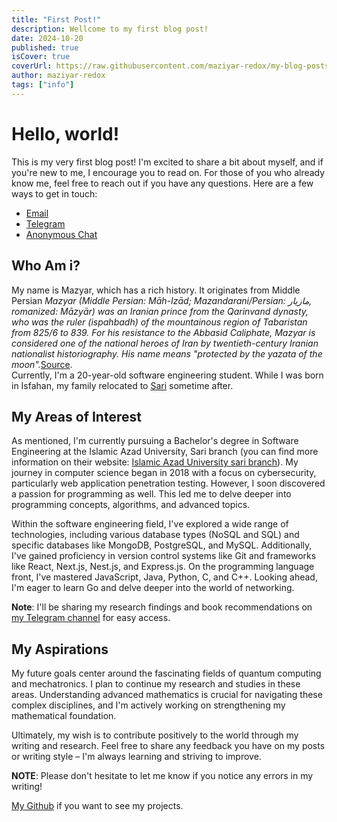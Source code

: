 ```yaml
---
title: "First Post!"
description: Wellcome to my first blog post!
date: 2024-10-20
published: true
isCover: true
coverUrl: https://raw.githubusercontent.com/maziyar-redox/my-blog-posts/refs/heads/main/img/home.png
author: maziyar-redox
tags: ["info"]
---
```


# Hello, world!

This is my very first blog post!
I'm excited to share a bit about myself, and if you're new to me, I encourage you to read on.
For those of you who already know me,
feel free to reach out if you have any questions.
Here are a few ways to get in touch:

* [Email](mailto:r6.acc.051@gmail.com)
* [Telegram](https://t.me/maziyar_red0x)
* [Anonymous Chat](https://t.me/maziyar_red0x_bot)

## Who Am  i?

My name is Mazyar, which has a rich history.  It originates from Middle Persian
*Mazyar (Middle Persian: Māh-Izād; Mazandarani/Persian: مازیار, romanized: Māzyār) was an Iranian prince from the Qarinvand dynasty,
who was the ruler (ispahbadh) of the mountainous region of Tabaristan from 825/6 to 839.
For his resistance to the Abbasid Caliphate, Mazyar is considered one of the national heroes of Iran by twentieth-century Iranian nationalist historiography.
His name means "protected by the yazata of the moon".*[Source](https://en.wikipedia.org/wiki/Mazyar).\
Currently, I'm a 20-year-old software engineering student.
While I was born in Isfahan, my family relocated to [Sari](https://en.wikipedia.org/wiki/Sari,_Iran) sometime after.

## My Areas of Interest

As mentioned, I'm currently pursuing a Bachelor's degree in Software Engineering at the Islamic Azad University, Sari branch
(you can find more information on their website: [Islamic Azad University sari branch](https://sari.iau.ir/)).
My journey in computer science began in 2018 with a focus on cybersecurity, particularly web application penetration testing.
However, I soon discovered a passion for programming as well.
This led me to delve deeper into programming concepts, algorithms, and advanced topics.

Within the software engineering field, I've explored a wide range of technologies,
including various database types (NoSQL and SQL) and specific databases like MongoDB, PostgreSQL, and MySQL.
Additionally, I've gained proficiency in version control systems like Git and frameworks like React, Next.js, Nest.js, and Express.js.
On the programming language front, I've mastered JavaScript, Java, Python, C, and C++.
Looking ahead, I'm eager to learn Go and delve deeper into the world of networking.

**Note**: I'll be sharing my research findings and book recommendations on [my Telegram channel](https://t.me/sys_127) for easy access.

## My Aspirations

My future goals center around the fascinating fields of quantum computing and mechatronics.
I plan to continue my research and studies in these areas.
Understanding advanced mathematics is crucial for navigating these complex disciplines,
and I'm actively working on strengthening my mathematical foundation.

Ultimately, my wish is to contribute positively to the world through my writing and research.
Feel free to share any feedback you have on my posts or writing style – I'm always learning and striving to improve.

**NOTE**: Please don't hesitate to let me know if you notice any errors in my writing!

[My Github](https://github.com/maziyar-redox) if you want to see my projects.